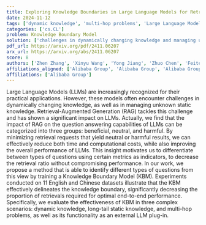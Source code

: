 ```yaml
---
title: Exploring Knowledge Boundaries in Large Language Models for Retrieval Judgment
date: 2024-11-12
tags: ['dynamic knowledge', 'multi-hop problems', 'Large Language Models', 'performance improvement', 'Retrieval-Augmented Generation', 'Knowledge Boundary Model', 'knowledge boundary', 'question answering capabilities', 'long-tail static knowledge', 'computational costs']
categories: ['cs.CL']
problem: Knowledge Boundary Model
solution: ['challenges in dynamically changing knowledge and managing unknown static knowledge']
pdf_url: https://arxiv.org/pdf/2411.06207
arx_url: https://arxiv.org/abs/2411.06207
score: 8
authors: ['Zhen Zhang', 'Xinyu Wang', 'Yong Jiang', 'Zhuo Chen', 'Feiteng Mu', 'Mengting Hu', 'Pengjun Xie', 'Fei Huang']
affiliations_aligned: ['Alibaba Group', 'Alibaba Group', 'Alibaba Group', 'Alibaba Group', 'Alibaba Group', 'Alibaba Group', 'Alibaba Group', 'Alibaba Group']
affiliations: ['Alibaba Group']
---
```



Large Language Models (LLMs) are increasingly recognized for their practical applications. However, these models often encounter challenges in dynamically changing knowledge, as well as in managing unknown static knowledge. Retrieval-Augmented Generation (RAG) tackles this challenge and has shown a significant impact on LLMs. Actually, we find that the impact of RAG on the question answering capabilities of LLMs can be categorized into three groups: beneficial, neutral, and harmful. By minimizing retrieval requests that yield neutral or harmful results, we can effectively reduce both time and computational costs, while also improving the overall performance of LLMs. This insight motivates us to differentiate between types of questions using certain metrics as indicators, to decrease the retrieval ratio without compromising performance. In our work, we propose a method that is able to identify different types of questions from this view by training a Knowledge Boundary Model (KBM). Experiments conducted on 11 English and Chinese datasets illustrate that the KBM effectively delineates the knowledge boundary, significantly decreasing the proportion of retrievals required for optimal end-to-end performance. Specifically, we evaluate the effectiveness of KBM in three complex scenarios: dynamic knowledge, long-tail static knowledge, and multi-hop problems, as well as its functionality as an external LLM plug-in.